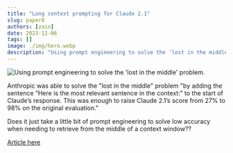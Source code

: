 ```yaml
---
title: "Long context prompting for Claude 2.1"
slug: paper8
authors: [zain]
date: 2023-12-06
tags: []
image: ./img/hero.webp
description: "Using prompt engineering to solve the 'lost in the middle' problem."
---
```

![Using prompt engineering to solve the 'lost in the middle' problem.](./img/hero.webp)

<!-- truncate -->


Anthropic was able to solve the "lost in the middle" problem "by adding the sentence “Here is the most relevant sentence in the context:” to the start of Claude’s response. This was enough to raise Claude 2.1’s score from 27% to 98% on the original evaluation."

Does it just take a little bit of prompt engineering to solve low accuracy when needing to retrieve from the middle of a context window??

[Article here](https://anthropic.com/index/claude-2-1-prompting)

<!-- We could create a specific template for Paper Review's -->

<WhatNext />
